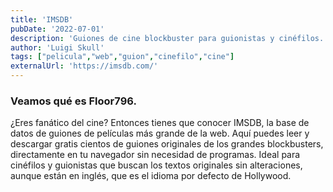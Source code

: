 ```yaml
---
title: 'IMSDB'
pubDate: '2022-07-01'
description: 'Guiones de cine blockbuster para guionistas y cinéfilos.'
author: 'Luigi Skull'
tags: ["pelicula","web","guion","cinefilo","cine"]
externalUrl: 'https://imsdb.com/' 
---
```



### Veamos qué es Floor796.


¿Eres fanático del cine? Entonces tienes que conocer IMSDB, la base de datos de guiones de películas más grande de la web. Aquí puedes leer y descargar gratis cientos de guiones originales de los grandes blockbusters, directamente en tu navegador sin necesidad de programas. Ideal para cinéfilos y guionistas que buscan los textos originales sin alteraciones, aunque están en inglés, que es el idioma por defecto de Hollywood.
